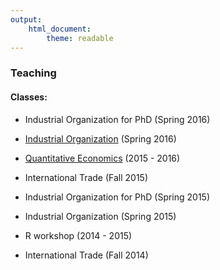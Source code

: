 ```yaml
---
output: 
    html_document:
        theme: readable
---
```


### Teaching

#### Classes:

- Industrial Organization for PhD (Spring 2016)

- [Industrial Organization](teaching/io.html) (Spring 2016)

- [Quantitative Economics](teaching/qe.html) (2015 - 2016)

- International Trade (Fall 2015)

- Industrial Organization for PhD (Spring 2015)

- Industrial Organization (Spring 2015)

- R workshop (2014 - 2015)

- International Trade (Fall 2014)